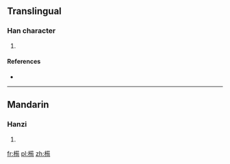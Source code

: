==Translingual==

===Han character===
{{Han char|rn=75|rad=木|as=10|sn=14|four=4492<sub>7</sub>|canj=木廿心日 (DTPA)}}

# {{defn|Han|sort=木10}}

====References====
* {{Han ref|kx=0545.260|dkj=15309|hdz=21261.080|uh=69C6|ud=27078|bh=E262|bd=57954}}

----

==Mandarin==

===Hanzi===
{{cmn-hanzi|pin=[[duī]] ([[dui1]]), [[xún]] ([[xun2]]), [[zhuì]] ([[zhui4]])|wg=tui<sup>1</sup>, hsün<sup>2</sup>, chui<sup>4</sup>}}

# {{defn|Mandarin|sort=木10}}

[[fr:槆]]
[[pl:槆]]
[[zh:槆]]